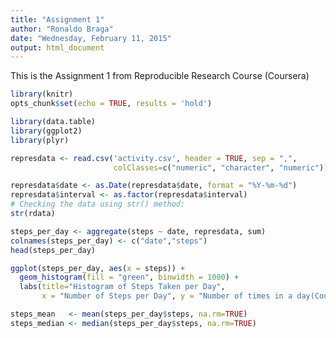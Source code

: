 ```yaml
---
title: "Assignment 1"
author: "Ronaldo Braga"
date: "Wednesday, February 11, 2015"
output: html_document
---
```


This is the Assignment 1 from Reproducible Research Course (Coursera) 

```r
library(knitr)
opts_chunk$set(echo = TRUE, results = 'hold')

library(data.table)
library(ggplot2)
library(plyr) 

represdata <- read.csv('activity.csv', header = TRUE, sep = ",",
                       colClasses=c("numeric", "character", "numeric"))

represdata$date <- as.Date(represdata$date, format = "%Y-%m-%d")
represdata$interval <- as.factor(represdata$interval)
# Checking the data using str() method:
str(rdata)

steps_per_day <- aggregate(steps ~ date, represdata, sum)
colnames(steps_per_day) <- c("date","steps")
head(steps_per_day)

ggplot(steps_per_day, aes(x = steps)) + 
  geom_histogram(fill = "green", binwidth = 1000) + 
  labs(title="Histogram of Steps Taken per Day", 
       x = "Number of Steps per Day", y = "Number of times in a day(Count)") + theme_bw() 

steps_mean   <- mean(steps_per_day$steps, na.rm=TRUE)
steps_median <- median(steps_per_day$steps, na.rm=TRUE)



```

